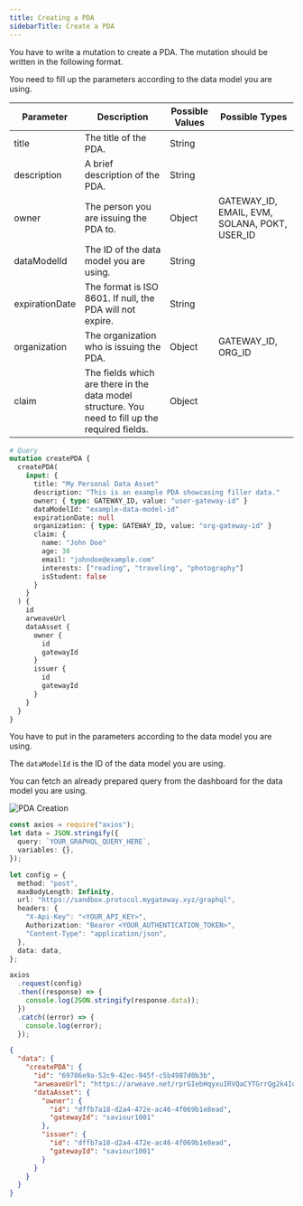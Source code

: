 ```yaml
---
title: Creating a PDA
sidebarTitle: Create a PDA
---
```


You have to write a mutation to create a PDA. The mutation should be written in the following format.

You need to fill up the parameters according to the data model you are using.

| Parameter      | Description                                                                                      | Possible Values | Possible Types                                |
| -------------- | ------------------------------------------------------------------------------------------------ | --------------- | --------------------------------------------- |
| title          | The title of the PDA.                                                                            | String          |                                               |
| description    | A brief description of the PDA.                                                                  | String          |                                               |
| owner          | The person you are issuing the PDA to.                                                           | Object          | GATEWAY_ID, EMAIL, EVM, SOLANA, POKT, USER_ID |
| dataModelId    | The ID of the data model you are using.                                                          | String          |                                               |
| expirationDate | The format is ISO 8601. If null, the PDA will not expire.                                        | String          |                                               |
| organization   | The organization who is issuing the PDA.                                                         | Object          | GATEWAY_ID, ORG_ID                            |
| claim          | The fields which are there in the data model structure. You need to fill up the required fields. | Object          |                                               |

```graphql
# Query
mutation createPDA {
  createPDA(
    input: {
      title: "My Personal Data Asset"
      description: "This is an example PDA showcasing filler data."
      owner: { type: GATEWAY_ID, value: "user-gateway-id" }
      dataModelId: "example-data-model-id"
      expirationDate: null
      organization: { type: GATEWAY_ID, value: "org-gateway-id" }
      claim: {
        name: "John Doe"
        age: 30
        email: "johndoe@example.com"
        interests: ["reading", "traveling", "photography"]
        isStudent: false
      }
    }
  ) {
    id
    arweaveUrl
    dataAsset {
      owner {
        id
        gatewayId
      }
      issuer {
        id
        gatewayId
      }
    }
  }
}
```

You have to put in the parameters according to the data model you are using.

The `dataModelId` is the ID of the data model you are using.

You can fetch an already prepared query from the dashboard for the data model you are using.

<img src="/assets/api-assets/pda-creation.png" alt="PDA Creation" />

<RequestExample>

```ts Node.js
const axios = require("axios");
let data = JSON.stringify({
  query: `YOUR_GRAPHQL_QUERY_HERE`,
  variables: {},
});

let config = {
  method: "post",
  maxBodyLength: Infinity,
  url: "https://sandbox.protocol.mygateway.xyz/graphql",
  headers: {
    "X-Api-Key": "<YOUR_API_KEY>",
    Authorization: "Bearer <YOUR_AUTHENTICATION_TOKEN>",
    "Content-Type": "application/json",
  },
  data: data,
};

axios
  .request(config)
  .then((response) => {
    console.log(JSON.stringify(response.data));
  })
  .catch((error) => {
    console.log(error);
  });
```

</RequestExample>

<ResponseExample>

```json
{
  "data": {
    "createPDA": {
      "id": "69786e9a-52c9-42ec-945f-c5b4987d0b3b",
      "arweaveUrl": "https://arweave.net/rprGIebHqyxuIRVQaCYTGrrQg2k4Io8vXP7kNOOZC68",
      "dataAsset": {
        "owner": {
          "id": "dffb7a18-d2a4-472e-ac46-4f069b1e8ead",
          "gatewayId": "saviour1001"
        },
        "issuer": {
          "id": "dffb7a18-d2a4-472e-ac46-4f069b1e8ead",
          "gatewayId": "saviour1001"
        }
      }
    }
  }
}
```

</ResponseExample>

<script>console.log("Hello world!")</script>
